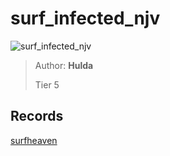 
# surf_infected_njv

![surf_infected_njv](https://raw.githubusercontent.com/Sayt123/SurfMapPics/Maps-and-bonuses/csgo/surf_infected_njv.jpg)

> Author: **Hulda**
>
> Tier 5

## Records

[surfheaven](https://surfheaven.eu/map/surf_infected_njv)
